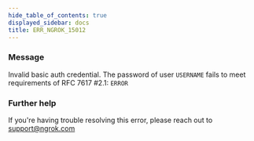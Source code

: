 ```yaml
---
hide_table_of_contents: true
displayed_sidebar: docs
title: ERR_NGROK_15012
---
```


### Message

Invalid basic auth credential. The password of user `USERNAME` fails to meet requirements of RFC 7617 #2.1: `ERROR`

### Further help

If you're having trouble resolving this error, please reach out to [support@ngrok.com](mailto:support@ngrok.com?subject=Help%20with%20ERR_NGROK_15012)
